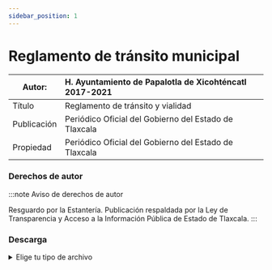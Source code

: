 ```yaml
---
sidebar_position: 1
---
```

# Reglamento de tránsito municipal

|Autor:| H. Ayuntamiento de Papalotla de Xicohténcatl 2017-2021 |
|--|:--|
|Título|Reglamento de tránsito y vialidad|
|Publicación|Periódico Oficial del Gobierno del Estado de Tlaxcala|
|Propiedad|Periódico Oficial del Gobierno del Estado de Tlaxcala|

### Derechos de autor
    
:::note Aviso de derechos de autor

Resguardo por la Estantería. Publicación respaldada por la Ley de Transparencia y Acceso a la Información Pública de
Estado de Tlaxcala.
:::

### Descarga
<details>
  <summary>Elige tu tipo de archivo</summary>
    <div>
        <a href="https://raw.githubusercontent.com/ImpossibleBoxMX/EstanteriaDigitalDePapalotla/master/Leyes%20estatales%20y%20municipales/REGLAMENTOZDEZTRANSITO.pdf"> 📥 Reglamento de tránsito y vialidad</a>
        </div>      
</details>

